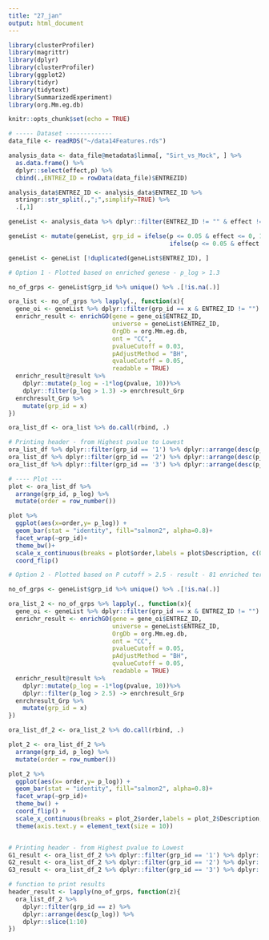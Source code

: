 ```yaml
---
title: "27_jan"
output: html_document
---
```


```r
library(clusterProfiler)
library(magrittr)
library(dplyr)
library(clusterProfiler)
library(ggplot2)
library(tidyr)
library(tidytext)
library(SummarizedExperiment)
library(org.Mm.eg.db)

knitr::opts_chunk$set(echo = TRUE)
```

```r
# ----- Dataset -------------
data_file <- readRDS("~/data14Features.rds")

analysis_data <- data_file@metadata$limma[, "Sirt_vs_Mock", ] %>%
  as.data.frame() %>%
  dplyr::select(effect,p) %>%
  cbind(.,ENTREZ_ID = rowData(data_file)$ENTREZID)

analysis_data$ENTREZ_ID <- analysis_data$ENTREZ_ID %>%
  stringr::str_split(.,";",simplify=TRUE) %>%
  .[,1]

geneList <- analysis_data %>% dplyr::filter(ENTREZ_ID != "" & effect != "") %>%   dplyr::select(ENTREZ_ID,effect,p)

geneList <- mutate(geneList, grp_id = ifelse(p <= 0.05 & effect <= 0, 1,
                                             ifelse(p <= 0.05 & effect >= 0, 2, 3)))

geneList <- geneList [!duplicated(geneList$ENTREZ_ID), ]

```


```r

# Option 1 - Plotted based on enriched genese - p_log > 1.3

no_of_grps <- geneList$grp_id %>% unique() %>% .[!is.na(.)]

ora_list <- no_of_grps %>% lapply(., function(x){
  gene_oi <- geneList %>% dplyr::filter(grp_id == x & ENTREZ_ID != "")
  enrichr_result <- enrichGO(gene = gene_oi$ENTREZ_ID,
                             universe = geneList$ENTREZ_ID,
                             OrgDb = org.Mm.eg.db,
                             ont = "CC",
                             pvalueCutoff = 0.03,
                             pAdjustMethod = "BH",
                             qvalueCutoff = 0.05,
                             readable = TRUE)
  enrichr_result@result %>%
    dplyr::mutate(p_log = -1*log(pvalue, 10))%>%
    dplyr::filter(p_log > 1.3) -> enrchresult_Grp
  enrchresult_Grp %>% 
    mutate(grp_id = x)
})

ora_list_df <- ora_list %>% do.call(rbind, .)

# Printing header - from Highest pvalue to Lowest
ora_list_df %>% dplyr::filter(grp_id == '1') %>% dplyr::arrange(desc(p_log)) %>% head(., 10)
ora_list_df %>% dplyr::filter(grp_id == '2') %>% dplyr::arrange(desc(p_log)) %>% head(., 10)
ora_list_df %>% dplyr::filter(grp_id == '3') %>% dplyr::arrange(desc(p_log)) %>% head(., 10)

```

```r
# ---- Plot ---
plot <- ora_list_df %>%	
  arrange(grp_id, p_log) %>%
  mutate(order = row_number())

plot %>%
  ggplot(aes(x=order,y= p_log)) +
  geom_bar(stat = "identity", fill="salmon2", alpha=0.8)+
  facet_wrap(~grp_id)+
  theme_bw()+
  scale_x_continuous(breaks = plot$order,labels = plot$Description, c(0,0))+
  coord_flip()			

```

```r

# Option 2 - Plotted based on P cutoff > 2.5 - result - 81 enriched terms

no_of_grps <- geneList$grp_id %>% unique() %>% .[!is.na(.)]

ora_list_2 <- no_of_grps %>% lapply(., function(x){
  gene_oi <- geneList %>% dplyr::filter(grp_id == x & ENTREZ_ID != "")
  enrichr_result <- enrichGO(gene = gene_oi$ENTREZ_ID,
                             universe = geneList$ENTREZ_ID,
                             OrgDb = org.Mm.eg.db,
                             ont = "CC",
                             pvalueCutoff = 0.05,
                             pAdjustMethod = "BH",
                             qvalueCutoff = 0.05,
                             readable = TRUE)
  enrichr_result@result %>%
    dplyr::mutate(p_log = -1*log(pvalue, 10))%>%
    dplyr::filter(p_log > 2.5) -> enrchresult_Grp
  enrchresult_Grp %>% 
    mutate(grp_id = x)
})

ora_list_df_2 <- ora_list_2 %>% do.call(rbind, .)

plot_2 <- ora_list_df_2 %>%	
  arrange(grp_id, p_log) %>%
  mutate(order = row_number())

plot_2 %>%
  ggplot(aes(x= order,y= p_log)) +
  geom_bar(stat = "identity", fill="salmon2", alpha=0.8)+
  facet_wrap(~grp_id)+
  theme_bw() +
  coord_flip() + 
  scale_x_continuous(breaks = plot_2$order,labels = plot_2$Description, c(0,0))+
  theme(axis.text.y = element_text(size = 10))


# Printing header - from Highest pvalue to Lowest
G1_result <- ora_list_df_2 %>% dplyr::filter(grp_id == '1') %>% dplyr::arrange(desc(p_log)) %>% head(., 10)
G2_result <- ora_list_df_2 %>% dplyr::filter(grp_id == '2') %>% dplyr::arrange(desc(p_log)) %>% head(., 10)
G3_result <- ora_list_df_2 %>% dplyr::filter(grp_id == '3') %>% dplyr::arrange(desc(p_log)) %>% head(., 10)

# function to print results
header_result <- lapply(no_of_grps, function(z){
  ora_list_df_2 %>% 
    dplyr::filter(grp_id == z) %>% 
    dplyr::arrange(desc(p_log)) %>% 
    dplyr::slice(1:10)
})


```

```r

```

```r

```


